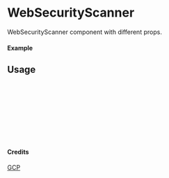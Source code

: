 
<Meta of={WebSecurityScanner} title="GCP/WebSecurityScanner" />

# WebSecurityScanner

WebSecurityScanner component with different props.

#### Example

<Canvas of={WebSecurityScanner.Primary} />

## Usage

```ts
import { WebSecurityScanner } from "yadl-ui";

const Example = () => {
  return (
      <WebSecurityScanner />
  );
};

export default Example;
```

#### Credits
[GCP](https://cloud.google.com/icons)
